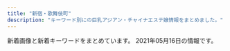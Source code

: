 ```yaml
---
title: "新宿・歌舞伎町"
description: "キーワード別にの巨乳アジアン・チャイナエステ嬢情報をまとめました。"
---
```


新着画像と新着キーワードをまとめています。
2021年05月16日の情報です。

<DmmAffiliateIns />
<KeywordTable
  shops={
    [
    {
        "keywords": {
            "C": 8
        },
        "station": "\u65b0\u5bbf\u897f\u53e3\u99c5D5\u51fa\u53e3",
        "url": "http://in-esthe.com/relair/",
        "name": "RELAIR \uff5e\u30ea\u30ec\u30a2\uff5e",
        "img_links": [
            "http://in-esthe.com/relair/img/botton.png",
            "http://in-esthe.com/relair/img/head.png",
            "http://in-esthe.com/relair/img/p-8.jpg",
            "http://in-esthe.com/relair/img/p-7.jpg",
            "http://in-esthe.com/relair/img/english-t5.png",
            "http://in-esthe.com/relair/img/p-1-1.jpg",
            "http://in-esthe.com/relair/img/kanban4.jpg",
            "http://in-esthe.com/relair/img/t-1.png",
            "http://in-esthe.com/relair/img/tel.png",
            "http://in-esthe.com/relair/img/english-t3.png",
            "http://in-esthe.com/relair/img/p-3.jpg",
            "http://in-esthe.com/relair/img/p-2.jpg",
            "http://in-esthe.com/relair/img/newstback.png",
            "http://in-esthe.com/relair/img/s-1.jpg",
            "http://in-esthe.com/relair/img/english-t1.png",
            "http://in-esthe.com/relair/img/t-2.png",
            "http://in-esthe.com/relair/img/re.png",
            "http://in-esthe.com/relair/img/english-t2.png",
            "http://in-esthe.com/relair/img/fla.png",
            "http://in-esthe.com/relair/img/fla1.png",
            "http://in-esthe.com/relair/img/card-english.png",
            "http://in-esthe.com/relair/img/english-t4.png",
            "http://in-esthe.com/relair/img/t-3.png",
            "http://in-esthe.com/relair/img/twitter.png",
            "http://in-esthe.com/relair/img/p-0.jpg",
            "http://in-esthe.com/relair/img/english-t6.png",
            "http://in-esthe.com/relair/img/fla2.png",
            "http://in-esthe.com/relair/img/p-3-1.jpg",
            "http://in-esthe.com/relair/img/p-1.jpg",
            "http://in-esthe.com/relair/img/p-9.jpg"
        ]
    },
    {
        "name": "\u6c17\u697d",
        "img_links": [
            "http://yurali.oks.bz/photos/sites/48/2020/06/2020063002493351.jpg",
            "http://yurali.oks.bz/photos/sites/48/2020/09/2020090809340917.jpg",
            "http://yurali.oks.bz/images/room4.jpg",
            "http://yurali.oks.bz/photos/sites/48/2020/09/2020090809341490.jpg",
            "http://yurali.oks.bz/images/right.jpg",
            "http://yurali.oks.bz/images/s1.jpg",
            "http://yurali.oks.bz/photos/sites/48/2020/09/2020090809341126.jpg",
            "http://yurali.oks.bz/photos/sites/48/2021/03/2021033110254887.jpg",
            "http://yurali.oks.bz/images/s4.jpg",
            "http://yurali.oks.bz/images/top.jpg",
            "http://yurali.oks.bz/photos/sites/48/2021/03/2021033110254811.jpg",
            "http://yurali.oks.bz/images/s2.jpg",
            "http://yurali.oks.bz/images/room3.jpg",
            "http://yurali.oks.bz/images/s3.jpg",
            "http://yurali.oks.bz/images/room1.jpg",
            "http://yurali.oks.bz/images/mobile.jpg",
            "http://yurali.oks.bz/images/s_new.png",
            "http://yurali.oks.bz/images/room2.jpg",
            "http://yurali.oks.bz/images/line.jpg",
            "http://yurali.oks.bz/images/content.jpg"
        ],
        "url": "http://yurali.oks.bz/",
        "keywords": {
            "85": 14,
            "86": 14,
            "87": 14,
            "E": 14,
            "D": 28
        },
        "station": "JR\u65b0\u5bbf\u99c5\u897f\u53e3"
    },
    {
        "img_links": [
            "http://crystal-est.net/uploads/crystal/2020/12/img_6902.jpg",
            "http://crystal-est.net/uploads/crystal/2017/03/btn_top_03.png",
            "http://crystal-est.net/uploads/crystal/2017/03/bnr_side_052.png",
            "http://crystal-est.net/uploads/crystal/2018/07/wechatimg31.jpeg",
            "http://crystal-est.net/uploads/crystal/2018/05/webwxgetmsgimg.jpeg",
            "http://crystal-est.net/uploads/crystal/2018/07/wechatimg30.jpeg",
            "http://crystal-est.net/uploads/crystal/2017/03/bnr_side_032.png",
            "http://crystal-est.net/uploads/crystal/2017/03/ruby6.png",
            "http://ruby-es.com/uploads/rubyes/2017/02/img_info_02.png",
            "http://crystal-est.net/uploads/crystal/images/icon_flower.png",
            "http://crystal-est.net/uploads/crystal/2017/03/btn_top_01.png",
            "http://crystal-est.net/uploads/crystal/2020/11/tel.jpg",
            "http://crystal-est.net/uploads/crystal/2017/03/subvisual_info.png",
            "http://ruby-es.com/uploads/rubyes/2017/02/img_info_03.png",
            "http://crystal-est.net/uploads/crystal/2017/03/subvisual_contact.png",
            "http://crystal-est.net/uploads/crystal/2017/03/bnr_side_credit1.png",
            "http://crystal-est.net/uploads/crystal/2018/07/wechatimg125.jpeg",
            "http://crystal-est.net/uploads/crystal/2017/03/subvisual_link.png",
            "http://crystal-est.net/uploads/crystal/images/no-photo.jpg",
            "http://crystal-est.net/uploads/crystal/2017/03/treatment2.png",
            "http://crystal-est.net/uploads/crystal/2018/08/wechatimg49.jpeg",
            "http://crystal-est.net/uploads/crystal/2017/02/wifi.jpg",
            "http://ruby-es.com/uploads/rubyes/2017/02/img_info_06.png",
            "http://crystal-est.net/uploads/crystal/2018/08/wechatimg51.jpeg",
            "http://crystal-est.net/uploads/crystal/2018/07/wechatimg26.jpeg",
            "http://crystal-est.net/uploads/crystal/images/p01.png",
            "http://ruby-es.com/uploads/rubyes/2017/02/img_info_04.png",
            "http://crystal-est.net/uploads/crystal/images/subvisual_staff.png",
            "http://ruby-es.com/uploads/rubyes/2017/02/img_info_05.png",
            "http://crystal-est.net/uploads/crystal/2018/05/mayu1.jpeg",
            "http://crystal-est.net/uploads/crystal/2017/03/subvisual_enquete1.png",
            "http://crystal-est.net/uploads/crystal/2017/03/btn_top_02.png",
            "http://crystal-est.net/uploads/crystal/2017/04/web.png",
            "http://crystal-est.net/uploads/crystal/2017/03/subvisual_qa.png",
            "http://ruby-es.com/uploads/rubyes/2017/02/img_info_01.png",
            "http://crystal-est.net/uploads/crystal/2017/02/ameba.jpg",
            "http://crystal-est.net/uploads/crystal/images/xing.png",
            "http://crystal-est.net/uploads/crystal/2017/03/subvisual_magazine1.png",
            "http://crystal-est.net/uploads/crystal/2017/04/leftmovie.png",
            "http://crystal-est.net/uploads/crystal/2017/03/icon_flower.png",
            "http://crystal-est.net/uploads/crystal/2020/12/img_6830.jpg",
            "http://crystal-est.net/uploads/crystal/2017/03/bnr_side_042.png",
            "http://crystal-est.net/uploads/crystal/2017/03/subvisual_reserve.png",
            "http://crystal-est.net/uploads/crystal/2017/04/bnr_side_01.png",
            "http://crystal-est.net/uploads/crystal/2017/04/line2.png"
        ],
        "url": "http://crystal-est.net/",
        "station": "JR\u65b0\u5bbf\u99c5\u6771\u53e3",
        "keywords": {
            "C": 2
        },
        "name": "\u30af\u30ea\u30b9\u30bf\u30eb"
    },
    {
        "url": "https://www.hagoromo.tokyo/",
        "station": "JR\u65b0\u5bbf\u99c5\u6771\u53e3\u30fb\u6b4c\u821e\u4f0e\u753a",
        "img_links": [
            "https://static.wixstatic.com/media/1f1430_e5113a1a86b8410db0438745823a2d2c~mv2.png",
            "https://static.wixstatic.com/media/1f1430_f4c9cbbcc36c44f1a8be8eb3138b0b46~mv2.jpg",
            "https://static.wixstatic.com/media/1f1430_d26df1a13af049c9a7afeac5e58c5323~mv2.jpg",
            "https://static.wixstatic.com/media/1f1430_7ff5719c25b243d18c7fb6db890677f9~mv2.jpg",
            "https://static.wixstatic.com/media/1f1430_890ca68d29e04e7a8c96e4198a653ed3~mv2.jpg",
            "https://static.wixstatic.com/media/1f1430_704c1cfac22b4288a4aaa588c496ab40~mv2.jpg",
            "https://static.wixstatic.com/media/1f1430_d0a7ae614e0b423886aa6d1beca9a87a~mv2.jpg",
            "https://static.wixstatic.com/media/1f1430_27c850c6656448c68b705e2a69f8d3e0~mv2.png",
            "https://static.wixstatic.com/media/1f1430_b6622178bf9c45a68912520b4b2de175~mv2.png",
            "https://static.wixstatic.com/media/1f1430_4ef445c14af547ffb085a4c73252e22c~mv2.jpg",
            "https://static.wixstatic.com/media/1f1430_c12fa837f18643e8a167f283f823ecd9~mv2.jpg",
            "https://static.wixstatic.com/media/1f1430_e11d2a49cf1a4130a10a3e09053a46fc~mv2.png",
            "https://static.wixstatic.com/media/1f1430_c572ee153c0c46e096e6301fe82e2f11~mv2.jpg",
            "https://static.wixstatic.com/media/1f1430_5b6db55133674387b978465361d1f5af~mv2.jpg",
            "https://static.wixstatic.com/media/1f1430_2511e8409a39492bab1eeffd58a5eb1f~mv2.jpg",
            "https://static.wixstatic.com/media/1f1430_8e7ae52f03b14e31be6ff7b1038f2896~mv2.jpg",
            "https://static.wixstatic.com/media/1f1430_c48456140f404f1eb9a47dfd01d1d032~mv2.jpg",
            "https://static.wixstatic.com/media/1f1430_0ea86bd4429f44fa96f0a1277a1c2d6e~mv2.jpg",
            "https://static.wixstatic.com/media/1f1430_f16ba939f42f47d688a43ba736f9d100~mv2.jpg",
            "https://static.wixstatic.com/media/1f1430_04f93cdec45f4c4e8d0fa69dc26b3e38~mv2.jpg",
            "https://static.wixstatic.com/media/1f1430_4b2c5243bdbe40858057386a16dce231~mv2.png",
            "https://static.wixstatic.com/media/1f1430_184f66b9eb914c26b47be78d54152284~mv2.jpg",
            "https://static.wixstatic.com/media/1f1430_d824a82ebc40424facf31978d80b293b~mv2.png"
        ],
        "keywords": {},
        "name": "\u7fbd\u8863\uff5e\u306f\u3054\u308d\u3082\uff5e"
    },
    {
        "name": "\u30b8\u30e5\u30ea\u30a2\u30f3",
        "img_links": [
            "https://mens-esthe.xyz/staff/yuuka-l1.jpg",
            "https://mens-esthe.xyz/staff/eri-l2.jpg",
            "https://mens-esthe.xyz/staff/eri-s2.jpg",
            "https://mens-esthe.xyz/images/main-sp.jpg",
            "https://mens-esthe.xyz/staff/eri-s1.jpg",
            "https://mens-esthe.xyz/staff/moe-l1.jpg",
            "https://mens-esthe.xyz/images/clear.png",
            "https://mens-esthe.xyz/staff/yuuka-l2.jpg",
            "https://mens-esthe.xyz/staff/eri-l1.jpg",
            "https://mens-esthe.xyz/staff/kana-s2.jpg",
            "https://mens-esthe.xyz/staff/moe-s1.jpg",
            "https://mens-esthe.xyz/icon/facebook.png",
            "https://mens-esthe.xyz/staff/yuuka-s2.jpg",
            "https://mens-esthe.xyz/images/qrcode.png",
            "https://mens-esthe.xyz/images/esthe4.jpg",
            "https://mens-esthe.xyz/footer/footer-tel.png",
            "https://mens-esthe.xyz/staff/kana-s1.jpg",
            "https://mens-esthe.xyz/images/esthe3.jpg",
            "https://mens-esthe.xyz/staff/yuuka-s1.jpg",
            "https://mens-esthe.xyz/icon/yelp.png",
            "https://mens-esthe.xyz/images/esthe2.jpg",
            "https://mens-esthe.xyz/room/room-l1.jpg",
            "https://mens-esthe.xyz/staff/kana-l2.jpg",
            "https://mens-esthe.xyz/images/main1.jpg",
            "https://mens-esthe.xyz/room/room-l3.jpg",
            "https://mens-esthe.xyz/room/room-l4.jpg",
            "https://mens-esthe.xyz/room/room-l2.jpg",
            "https://mens-esthe.xyz/room/room-l6.jpg",
            "https://mens-esthe.xyz/room/room-l7.jpg",
            "https://mens-esthe.xyz/room/room-l8.jpg",
            "https://mens-esthe.xyz/images/esthe1.jpg",
            "https://mens-esthe.xyz/footer/footer-line.png",
            "https://mens-esthe.xyz/images/header3.png",
            "https://mens-esthe.xyz/icon/line.png",
            "https://mens-esthe.xyz/icon/twitter.png",
            "https://mens-esthe.xyz/staff/kana-l1.jpg",
            "https://mens-esthe.xyz/footer/footer-staff.png",
            "https://mens-esthe.xyz/room/room-l5.jpg"
        ],
        "keywords": {
            "86": 10,
            "95": 5,
            "F": 5,
            "84": 5,
            "D": 10
        },
        "station": "JR\u65b0\u5bbf\u99c5\u6771\u5357\u53e3",
        "url": "https://mens-esthe.xyz/"
    },
    {
        "img_links": [
            "https://shinjuku-mensesthe.com/staff/arisa-s1.jpg",
            "https://shinjuku-mensesthe.com/menu/blog.png",
            "https://scdn.line-apps.com/n/line_add_friends/btn/ja.png",
            "https://shinjuku-mensesthe.com/room/room-l2.jpg",
            "https://shinjuku-mensesthe.com/images/header3.png",
            "https://shinjuku-mensesthe.com/menu/info.png",
            "https://shinjuku-mensesthe.com/massage/2021/03/27/blog.jpg",
            "https://shinjuku-mensesthe.com/images/top3.jpg",
            "https://shinjuku-mensesthe.com/massage/2020/08/16/riri-s1.jpg",
            "https://shinjuku-mensesthe.com/massage/2020/09/14/hana-s1.jpg",
            "https://shinjuku-mensesthe.com/icon/yelp.png",
            "https://shinjuku-mensesthe.com/button/blog.png",
            "https://shinjuku-mensesthe.com/staff/yuki-l1.jpg",
            "https://shinjuku-mensesthe.com/button/home.png",
            "https://shinjuku-mensesthe.com/staff/kana-l1.jpg",
            "https://shinjuku-mensesthe.com/staff/shiori-s1.jpg",
            "https://shinjuku-mensesthe.com/staff/arisa-l1.jpg",
            "https://shinjuku-mensesthe.com/images/main-small.jpg",
            "https://shinjuku-mensesthe.com/staff/hikaru-s1.jpg",
            "https://shinjuku-mensesthe.com/images/top2.jpg",
            "https://shinjuku-mensesthe.com/images/footer-l.png",
            "https://shinjuku-mensesthe.com/link/mens-esthe.png",
            "https://shinjuku-mensesthe.com/staff/seira-s1.jpg",
            "https://shinjuku-mensesthe.com/staff/seira-l1.jpg",
            "https://shinjuku-mensesthe.com/images/main-top.jpg",
            "https://shinjuku-mensesthe.com/staff/yuki-s1.jpg",
            "https://shinjuku-mensesthe.com/icon/line.png",
            "https://shinjuku-mensesthe.com/staff/hikaru-l1.jpg",
            "https://shinjuku-mensesthe.com/room/room-l3.jpg",
            "https://shinjuku-mensesthe.com/images/top1.jpg",
            "https://shinjuku-mensesthe.com/images/flower.png",
            "https://shinjuku-mensesthe.com/icon/facebook.png",
            "https://shinjuku-mensesthe.com/images/footer-r.png",
            "https://shinjuku-mensesthe.com/massage/2020/10/21/risa-s1.jpg",
            "https://shinjuku-mensesthe.com/massage/2020/10/05/yuki-s1.jpg",
            "https://shinjuku-mensesthe.com/button/staff.png",
            "https://shinjuku-mensesthe.com/menu/staff.png",
            "https://shinjuku-mensesthe.com/images/main-sp.jpg",
            "https://shinjuku-mensesthe.com/menu/home.png",
            "https://shinjuku-mensesthe.com/icon/twitter.png",
            "https://shinjuku-mensesthe.com/room/room-l4.jpg",
            "https://shinjuku-mensesthe.com/staff/kana-s1.jpg",
            "https://shinjuku-mensesthe.com/images/qrcode.png",
            "https://shinjuku-mensesthe.com/images/clear.png",
            "https://shinjuku-mensesthe.com/staff/hana-l1.jpg",
            "https://shinjuku-mensesthe.com/room/room-l1.jpg",
            "https://shinjuku-mensesthe.com/staff/hana-s1.jpg",
            "https://shinjuku-mensesthe.com/images/camp.png",
            "https://shinjuku-mensesthe.com/massage/2020/07/31/covit19.jpg"
        ],
        "url": "https://shinjuku-mensesthe.com/",
        "name": "\u5915\u9727 \u3086\u3046\u304e\u308a",
        "keywords": {},
        "station": "JR\u65b0\u5bbf\u99c5\u6771\u53e3"
    },
    {
        "station": "\u65b0\u5bbf\u4e09\u4e01\u76ee\u99c5E1\u51fa\u53e3",
        "keywords": {
            "87": 8,
            "85": 4,
            "E": 8,
            "C": 8,
            "86": 4
        },
        "name": "\u697d\u697d-\u30e9\u30af\u30e9\u30af-",
        "img_links": [
            "http://sakura-relax.net/images/top-img01.png",
            "http://sakura-relax.net/link/menlog.jpg",
            "http://sakura-relax.net/images/qrc.png",
            "http://sakura-relax.net/images/top-img02.png",
            "http://sakura-relax.net/images/cg06.jpg",
            "http://sakura-relax.net/images/cg07.jpg",
            "http://sakura-relax.net/images/cg04.jpg",
            "http://sakura-relax.net/images/tel.png",
            "http://sakura-relax.net/images/cg03.jpg",
            "http://sakura-relax.net/images/kan.jpg"
        ],
        "url": "http://sakura-relax.net/"
    },
    {
        "img_links": [],
        "station": "JR\u65b0\u5bbf\u99c5",
        "keywords": {},
        "url": "https://gokujo.iest.info/",
        "name": "\u65b0\u5bbf\u6975\u4e0a\u30e1\u30f3\u30ba\u30a8\u30b9\u30c6"
    },
    {
        "keywords": {
            "90": 1,
            "89": 1,
            "86": 3,
            "87": 2,
            "F": 1,
            "D": 8,
            "88": 4,
            "C": 2
        },
        "img_links": [
            "http://clear-es.net/images/index_23.jpg",
            "http://clear-es.net/yamituki-n/uploads/images/juri01s.jpg",
            "http://clear-es.net/uploads/09bdd5637edec4bfa3d47a7e9874640b.jpg",
            "http://clear-es.net/images/index_10.jpg",
            "http://clear-es.net/images/index_13.jpg",
            "http://clear-es.net/images/index_24.jpg",
            "http://clear-es.net/images/index_19.jpg",
            "http://clear-es.net/images/index_15.jpg",
            "http://clear-es.net/images/index_26.jpg",
            "http://clear-es.net/images/index_07.jpg",
            "http://clear-es.net/images/index_09.jpg",
            "http://clear-es.net/images/girls_11.jpg",
            "http://clear-es.net/images/gallery_11.jpg",
            "http://clear-es.net/uploads/97eb17743f96fd7f0551aab0bedd5e6f.jpg",
            "http://clear-es.net/images/index_20.jpg",
            "http://clear-es.net/yamituki-n/uploads/images/satomi2.jpg",
            "http://clear-es.net/uploads/f73e8f67358edf8e94cf35d345a7af08.jpg",
            "http://clear-es.net/uploads/cec0ed392fe00d8e3ff867c0625809e6.jpg",
            "http://clear-es.net/images/index_17.jpg",
            "http://clear-es.net/images/index_02.jpg",
            "http://clear-es.net/images/girls_13.jpg",
            "http://clear-es.net/images/index_05.jpg",
            "http://clear-es.net/images/index_11.jpg",
            "http://clear-es.net/yamituki-n/uploads/images/emi3.jpg",
            "http://clear-es.net/images/index_18.jpg",
            "http://clear-es.net/images/index_28.jpg",
            "http://clear-es.net/images/index_12.jpg",
            "http://clear-es.net/images/index_14.jpg",
            "http://clear-es.net/images/index_03.jpg",
            "http://clear-es.net/yamituki-n/uploads/images/mika03s.jpg",
            "http://clear-es.net/images/index_08.jpg",
            "http://clear-es.net/images/girls_03.jpg",
            "http://clear-es.net/uploads/22c8968348a9acc2dfc9ab0aecb09c27.jpg",
            "http://clear-es.net/yamituki-n/uploads/images/rena01.jpg",
            "http://clear-es.net/images/index_27.jpg",
            "http://clear-es.net/images/index_21.jpg",
            "http://clear-es.net/images/index_01.jpg",
            "http://clear-es.net/my_work/images/pic1.png",
            "http://clear-es.net/yamituki-n/uploads/images/satomi21.jpg",
            "http://clear-es.net/uploads/10299154955d10c3b815a5638a35a934.jpg",
            "http://clear-es.net/images/index_28_01.jpg",
            "http://clear-es.net/images/koko_1.jpg",
            "http://clear-es.net/uploads/c8a6186524d872100cc89c100d1f3728.jpg",
            "http://clear-es.net/yamituki-n/uploads/images/yui01.jpg",
            "http://clear-es.net/images/service_11.jpg",
            "http://clear-es.net/uploads/0141717ce8be90c90f41c0c8eb5c92fe.jpg",
            "http://clear-es.net/uploads/a62d7f24a5b9a4fd5aeef678eb24ef4b.jpg",
            "http://clear-es.net/uploads/2aa97908694153fb149943f0b8445352.jpg",
            "http://clear-es.net/yamituki-n/uploads/images/mmexport1576417470781.jpg",
            "http://clear-es.net/yamituki-n/uploads/images/rena02.jpg",
            "http://clear-es.net/yamituki-n/uploads/images/rika55ss.jpg",
            "http://clear-es.net/images/index_06.jpg",
            "http://clear-es.net/images/index_04.jpg",
            "http://clear-es.net/uploads/f426bd85a8f6a9eac87e55b2d44c4bd5.jpg",
            "http://clear-es.net/uploads/c1f6d0346f5cb109ac62c21a58c7deff.jpg",
            "http://clear-es.net/images/index_25.jpg"
        ],
        "station": "\u897f\u6b66\u65b0\u5bbf\u99c5\u5317\u53e3",
        "url": "http://clear-es.net/",
        "name": "CLEAR-\u30af\u30ea\u30a2-"
    },
    {
        "url": "http://ciretva.xyz/",
        "name": "\u4f73\u7e01 \uff5e\u304b\u3048\u3093\uff5e",
        "img_links": [
            "http://ciretva.xyz/picture/room2.jpg",
            "http://ciretva.xyz/uploads/210329/1-2103291H0421R.jpg",
            "http://ciretva.xyz/picture/room4.jpg",
            "http://ciretva.xyz/picture/top.jpg",
            "http://ciretva.xyz/uploads/201021/1-201021155925315.jpg",
            "http://ciretva.xyz/picture/face.jpg",
            "http://ciretva.xyz/uploads/201021/1-201021155T9631.jpg",
            "http://ciretva.xyz/picture/face_bj1.png",
            "http://ciretva.xyz/picture/pick.jpg",
            "http://ciretva.xyz/picture/news.jpg",
            "http://ciretva.xyz/uploads/210329/1-2103291H049191.jpg",
            "http://ciretva.xyz/picture/room1.jpg",
            "http://ciretva.xyz/picture/room3.jpg",
            "http://ciretva.xyz/uploads/201021/1-201021155932238.jpg",
            "http://ciretva.xyz/picture/s_staff.png",
            "http://ciretva.xyz/uploads/201021/1-201021155T02L.jpg"
        ],
        "station": "\u897f\u6b66\u65b0\u5bbf\u99c5\u5317\u53e3",
        "keywords": {
            "86": 2,
            "D": 3
        }
    },
    {
        "url": "http://relaxia.work/",
        "station": "JR\u65b0\u5bbf\u99c5\u6771\u53e3",
        "keywords": {},
        "name": "\u30ea\u30e9\u30af\u30b7\u30a2\u30fc",
        "img_links": [
            "http://relaxia.work/images/side_tel.jpg",
            "http://relaxia.work/images/side_link.jpg",
            "http://relaxia.work/images/info2.jpg",
            "http://relaxia.work/images/link_nav05.jpg",
            "http://relaxia.work/img/yuki1.jpg",
            "http://relaxia.work/images/sp_top.jpg",
            "http://relaxia.work/images/link_nav04.jpg",
            "http://relaxia.work/images/side_mobile.jpg",
            "http://relaxia.work/images/link_nav03.jpg",
            "http://relaxia.work/images/info1.jpg",
            "http://relaxia.work/img/haru1.jpg",
            "http://relaxia.work/images/link_nav02.jpg",
            "http://relaxia.work/images/ico01.png",
            "http://relaxia.work/images/link_nav06.jpg",
            "http://relaxia.work/images/info3.jpg",
            "http://relaxia.work/img/sizuka1.jpg",
            "http://relaxia.work/images/link_nav01.jpg",
            "http://relaxia.work/images/top_slider01.jpg",
            "http://relaxia.work/images/top.png",
            "http://relaxia.work/images/note.jpg"
        ]
    },
    {
        "name": "\u7652 \u3086\u3046",
        "keywords": {},
        "url": "http://www.yu-yu.work/",
        "img_links": [
            "http://www.yu-yu.work/images/int2.png",
            "http://www.yu-yu.work/images/mobile.jpg",
            "http://www.yu-yu.work/images/sys1.jpg",
            "http://www.yu-yu.work/images/interior_t.jpg",
            "http://www.yu-yu.work/images/4.jpg",
            "http://www.yu-yu.work/images/int1.png",
            "http://www.yu-yu.work/images/sys4.jpg",
            "http://www.yu-yu.work/staff/misaki.jpg",
            "http://www.yu-yu.work/images/info.jpg",
            "http://www.yu-yu.work/images/staff_t.jpg",
            "http://www.yu-yu.work/images/3.jpg",
            "http://www.yu-yu.work/img/naomi1.jpg",
            "http://www.yu-yu.work/images/sys2.jpg",
            "http://www.yu-yu.work/images/ac2.jpg",
            "http://www.yu-yu.work/img/rin1.jpg",
            "http://www.yu-yu.work/images/b1.jpg",
            "http://www.yu-yu.work/staff/rin.jpg",
            "http://www.yu-yu.work/images/line.png",
            "http://www.yu-yu.work/images/b2.jpg",
            "http://www.yu-yu.work/images/2.jpg",
            "http://www.yu-yu.work/images/1.jpg",
            "http://www.yu-yu.work/images/5.jpg",
            "http://www.yu-yu.work/images/news.jpg",
            "http://www.yu-yu.work/staff/haruka.jpg",
            "http://www.yu-yu.work/staff/naomi.jpg",
            "http://www.yu-yu.work/img/misaki1.jpg",
            "http://www.yu-yu.work/images/sys3.jpg",
            "http://www.yu-yu.work/images/head.jpg",
            "http://www.yu-yu.work/images/ac1.jpg",
            "http://www.yu-yu.work/img/yuina1.jpg",
            "http://www.yu-yu.work/img/haruka1.jpg",
            "http://www.yu-yu.work/staff/yuina.jpg"
        ],
        "station": "\u897f\u6b66\u65b0\u5bbf\u99c5\u5317\u53e3"
    },
    {
        "station": "JR\u65b0\u5bbf\u99c5\u6771\u53e3",
        "url": "http://hi-msg.com/koyuki/",
        "name": "KOYUKI",
        "keywords": {
            "C": 8
        },
        "img_links": [
            "http://hi-msg.com/koyuki/img/english-t2.png",
            "http://hi-msg.com/koyuki/img/english-t5.png",
            "http://hi-msg.com/koyuki/img/p-1.jpg",
            "http://hi-msg.com/koyuki/img/kanban4s.jpg",
            "http://hi-msg.com/koyuki/img/p-5.jpg",
            "http://hi-msg.com/koyuki/img/p-11.jpg",
            "http://hi-msg.com/koyuki/img/kanban4.jpg",
            "http://hi-msg.com/koyuki/img/tit.png",
            "http://hi-msg.com/koyuki/img/p-4-1.jpg",
            "http://hi-msg.com/koyuki/img/p-3.jpg",
            "http://hi-msg.com/koyuki/img/botton.png",
            "http://hi-msg.com/koyuki/img/p-9.jpg",
            "http://hi-msg.com/koyuki/img/english-t3.png",
            "http://hi-msg.com/koyuki/img/p-4.jpg",
            "http://hi-msg.com/koyuki/img/p-6-1.jpg",
            "http://hi-msg.com/koyuki/img/newstback.png",
            "http://hi-msg.com/koyuki/img/p-3-1.jpg",
            "http://hi-msg.com/koyuki/img/english-t1.png",
            "http://hi-msg.com/koyuki/img/head.png",
            "http://hi-msg.com/koyuki/img/tel.png",
            "http://hi-msg.com/koyuki/img/t-3.png",
            "http://hi-msg.com/koyuki/img/p-8.jpg",
            "http://hi-msg.com/koyuki/img/p-2.jpg",
            "http://hi-msg.com/koyuki/img/p-10.jpg",
            "http://hi-msg.com/koyuki/img/p-7-1.jpg",
            "http://hi-msg.com/koyuki/img/p-7.jpg",
            "http://hi-msg.com/koyuki/img/re.png",
            "http://hi-msg.com/koyuki/img/p-0.jpg",
            "http://hi-msg.com/koyuki/img/card.png",
            "http://hi-msg.com/koyuki/img/t-1.png",
            "http://hi-msg.com/koyuki/img/p-8-1.jpg",
            "http://hi-msg.com/koyuki/img/p-6.jpg",
            "http://hi-msg.com/koyuki/img/p-2-1.jpg",
            "http://hi-msg.com/koyuki/img/english-t4.png",
            "http://hi-msg.com/koyuki/img/t-2.png",
            "http://hi-msg.com/koyuki/img/english-t6.png",
            "http://hi-msg.com/koyuki/img/card-english.png"
        ]
    },
    {
        "name": "\u5fa1\u82d1 -\u304e\u3087\u3048\u3093-",
        "url": "http://www.night.ne.jp/tokyo/gyoen/",
        "keywords": {},
        "station": "\u65b0\u5bbf\u5fa1\u82d1\u524d\u99c53\u756a\u51fa\u53e3",
        "img_links": [
            "http://www.night.ne.jp/_format/W/img/whats_view.jpg",
            "http://www.night.ne.jp/nightnet/img/2.jpg",
            "http://www.night.ne.jp/nightnet/img/3.jpg",
            "http://www.night.ne.jp/nightnet/img/13.jpg",
            "http://www.night.ne.jp/tokyo/gyoen/img/view_3.jpg",
            "http://www.night.ne.jp/tokyo/gyoen/img/skill_2.jpg",
            "http://www.night.ne.jp/nightnet/img/5.jpg",
            "http://www.night.ne.jp/nightnet/img/7.jpg",
            "http://www.night.ne.jp/tokyo/gyoen/img/view_4.jpg",
            "http://www.night.ne.jp/nightnet/img/1.jpg",
            "http://www.night.ne.jp/tokyo/gyoen/img/index_view.jpg",
            "http://www.night.ne.jp/tokyo/gyoen/img/index_skill.jpg",
            "http://www.night.ne.jp/tokyo/gyoen/img/skill_1.jpg",
            "http://www.night.ne.jp/nightnet/img/12a.jpg",
            "http://www.night.ne.jp/_format/W/img/whats_skill.jpg",
            "http://www.night.ne.jp/tokyo/gyoen/img/view_1.jpg",
            "http://www.night.ne.jp/nightnet/img/11.jpg",
            "http://www.night.ne.jp/nightnet/img/6.jpg",
            "http://www.night.ne.jp/tokyo/gyoen/img/index.jpg",
            "http://www.night.ne.jp/nightnet/img/10.jpg",
            "http://www.night.ne.jp/_format/W/img/whats_news.jpg",
            "http://www.night.ne.jp/tokyo/gyoen/img/qr_code.jpg",
            "http://www.night.ne.jp/nightnet/img/15.jpg",
            "http://www.night.ne.jp/nightnet/img/9.jpg",
            "http://www.night.ne.jp/tokyo/gyoen/img/skill_3.jpg",
            "http://www.night.ne.jp/_format/W/img/index_enter_1.jpg",
            "http://www.night.ne.jp/nightnet/img/4.jpg",
            "http://www.night.ne.jp/nightnet/img/14.jpg",
            "http://www.night.ne.jp/tokyo/gyoen/img/view_2.jpg",
            "http://www.night.ne.jp/nightnet/img/16.jpg",
            "http://www.night.ne.jp/tokyo/gyoen/img/index_top.jpg",
            "http://www.night.ne.jp/nightnet/img/17.jpg",
            "http://www.night.ne.jp/nightnet/img/8.jpg"
        ]
    },
    {
        "keywords": {},
        "img_links": [
            "http://fairy.este88.com/images/r02.jpg",
            "http://fairy.este88.com/images/koyuki1.jpg",
            "http://fairy.este88.com/images/r01.jpg",
            "http://fairy.este88.com/images/kixyoko1.jpg",
            "http://fairy.este88.com/img/kixyoko1.jpg",
            "http://fairy.este88.com/gals/sayuri1.jpg",
            "http://fairy.este88.com/img/koyuki1.jpg",
            "http://fairy.este88.com/images/momo1.jpg",
            "http://fairy.este88.com/gals/nnana1.jpg",
            "http://fairy.este88.com/img/kaori1.jpg",
            "http://fairy.este88.com/images/kaori1.jpg",
            "http://fairy.este88.com/gals/koko1.jpg",
            "http://fairy.este88.com/img/momo1.jpg",
            "http://fairy.este88.com/images/mika1.jpg",
            "http://fairy.este88.com/images/r04.jpg",
            "http://fairy.este88.com/images/ph1.jpg",
            "http://fairy.este88.com/img/mika1.jpg",
            "http://fairy.este88.com/gals/risa1.jpg"
        ],
        "url": "http://fairy.este88.com/",
        "name": "fairy\u30d5\u30a7\u30a2\u30ea\u30fc",
        "station": "\u897f\u6b66\u65b0\u5bbf\u99c5\u5317\u53e3"
    },
    {
        "station": "JR\u65b0\u5bbf\u99c5\u6771\u53e3",
        "img_links": [
            "http://aroma-massage.red/images/tm.png",
            "http://aroma-massage.red/images/cg6.jpg",
            "http://aroma-massage.red/images/sysl.jpg",
            "http://aroma-massage.red/images/int.jpg",
            "http://aroma-massage.red/images/fbt.jpg",
            "http://aroma-massage.red/images/acb.jpg",
            "http://aroma-massage.red/images/option.jpg",
            "http://aroma-massage.red/images/sta2.jpg",
            "http://aroma-massage.red/images/fbb.jpg",
            "http://aroma-massage.red/images/stal.jpg",
            "http://aroma-massage.red/images/kan.jpg",
            "http://aroma-massage.red/images/cg3.jpg",
            "http://aroma-massage.red/images/nft.jpg",
            "http://aroma-massage.red/images/sta5.jpg",
            "http://aroma-massage.red/images/cg2.jpg",
            "http://aroma-massage.red/images/sta1.jpg",
            "http://aroma-massage.red/images/cg5.jpg",
            "http://aroma-massage.red/images/cg4.jpg",
            "http://aroma-massage.red/images/card.jpg",
            "http://aroma-massage.red/images/qr.jpg",
            "http://aroma-massage.red/images/sta3.jpg",
            "http://aroma-massage.red/images/toph.png",
            "http://aroma-massage.red/images/cg1.jpg",
            "http://aroma-massage.red/images/sta6.jpg",
            "http://aroma-massage.red/images/sta4.jpg",
            "http://aroma-massage.red/images/creditcard.jpg"
        ],
        "keywords": {
            "D": 20,
            "E": 10
        },
        "url": "http://aroma-massage.red/",
        "name": "\u30c6\u30bb\u30e9-Tethera-"
    },
    {
        "img_links": [
            "http://sweety-est.tokyo/images/tit-sub6.jpg",
            "http://sweety-est.tokyo/images/a7.jpg",
            "http://sweety-est.tokyo/images/cg07.jpg",
            "http://sweety-est.tokyo/images/r3.jpg",
            "http://sweety-est.tokyo/images/slider-img001.jpg",
            "http://sweety-est.tokyo/images/slider-img003.jpg",
            "http://sweety-est.tokyo/images/cg01.jpg",
            "http://sweety-est.tokyo/images/r2.jpg",
            "http://sweety-est.tokyo/images/tit-sub4.jpg",
            "http://sweety-est.tokyo/images/m2.jpg",
            "http://sweety-est.tokyo/link/menlog.jpg",
            "http://sweety-est.tokyo/images/r1.jpg",
            "http://sweety-est.tokyo/images/m1.jpg",
            "http://sweety-est.tokyo/images/tit-sub3.jpg",
            "http://sweety-est.tokyo/images/cg02.jpg",
            "http://sweety-est.tokyo/images/cg08.jpg",
            "http://sweety-est.tokyo/images/tit-sub1.jpg",
            "http://sweety-est.tokyo/images/kan.jpg",
            "http://sweety-est.tokyo/images/m4.jpg",
            "http://sweety-est.tokyo/images/m3.jpg",
            "http://sweety-est.tokyo/images/tit-sub2.jpg",
            "http://sweety-est.tokyo/images/sys.jpg",
            "http://sweety-est.tokyo/images/b-online.png",
            "http://sweety-est.tokyo/images/cg06.jpg",
            "http://sweety-est.tokyo/images/a4.jpg",
            "http://sweety-est.tokyo/images/r6.jpg",
            "http://sweety-est.tokyo/images/a6.jpg",
            "http://sweety-est.tokyo/images/r4.jpg",
            "http://sweety-est.tokyo/images/kan1.jpg",
            "http://sweety-est.tokyo/images/a8.jpg",
            "http://sweety-est.tokyo/images/a1.jpg",
            "http://sweety-est.tokyo/images/tit-sub5.jpg",
            "http://sweety-est.tokyo/images/slider-img002.jpg",
            "http://sweety-est.tokyo/images/a3.jpg",
            "http://sweety-est.tokyo/images/cg04.jpg",
            "http://sweety-est.tokyo/images/cg011.jpg",
            "http://sweety-est.tokyo/images/cg05.jpg",
            "http://sweety-est.tokyo/images/a5.jpg",
            "http://sweety-est.tokyo/images/r5.jpg",
            "http://sweety-est.tokyo/images/b-tel.png",
            "http://sweety-est.tokyo/images/a2.jpg",
            "http://sweety-est.tokyo/images/pp.jpg",
            "http://sweety-est.tokyo/images/qr.jpg",
            "http://sweety-est.tokyo/images/cg03.jpg"
        ],
        "keywords": {
            "D": 4,
            "87": 2,
            "86": 14,
            "E": 8
        },
        "name": "sweet-\u30b9\u30a6\u30a3\u30fc\u30c8-",
        "url": "http://sweety-est.tokyo/",
        "station": "JR\u65b0\u5bbf\u99c5\u897f\u53e3"
    },
    {
        "keywords": {},
        "url": "http://fairy-girl.work/",
        "station": "JR\u65b0\u5bbf\u99c5\u897f\u53e3",
        "name": "Fairy Girl",
        "img_links": [
            "http://fairy-girl.work/images/sys5.jpg",
            "http://fairy-girl.work/images/line.png",
            "http://fairy-girl.work/images/2.jpg",
            "http://fairy-girl.work/images/8.jpg",
            "http://fairy-girl.work/staff/eri.jpg",
            "http://fairy-girl.work/img/yuki1.jpg",
            "http://fairy-girl.work/staff/rara.jpg",
            "http://fairy-girl.work/img/eri1.jpg",
            "http://fairy-girl.work/images/9.jpg",
            "http://fairy-girl.work/images/interior_t.jpg",
            "http://fairy-girl.work/staff/misa.jpg",
            "http://fairy-girl.work/img/yuyu1.jpg",
            "http://fairy-girl.work/images/ac1.jpg",
            "http://fairy-girl.work/img/misa1.jpg",
            "http://fairy-girl.work/staff/yuki.jpg",
            "http://fairy-girl.work/images/7.jpg",
            "http://fairy-girl.work/img/eri2.jpg",
            "http://fairy-girl.work/staff/kana.jpg",
            "http://fairy-girl.work/img/mari1.jpg",
            "http://fairy-girl.work/images/1.jpg",
            "http://fairy-girl.work/img/rina1.jpg",
            "http://fairy-girl.work/images/sys1.jpg",
            "http://fairy-girl.work/staff/hitomi.jpg",
            "http://fairy-girl.work/img/kiki1.jpg",
            "http://fairy-girl.work/img/kana1.jpg",
            "http://fairy-girl.work/img/hitomi1.jpg",
            "http://fairy-girl.work/images/int2.jpg",
            "http://fairy-girl.work/staff/mari.jpg",
            "http://fairy-girl.work/images/sys3.jpg",
            "http://fairy-girl.work/images/sys4.jpg",
            "http://fairy-girl.work/images/mobile.jpg",
            "http://fairy-girl.work/images/6.jpg",
            "http://fairy-girl.work/images/tr.jpg",
            "http://fairy-girl.work/staff/rina.jpg",
            "http://fairy-girl.work/images/int1.jpg",
            "http://fairy-girl.work/img/rika1.jpg",
            "http://fairy-girl.work/images/11.jpg",
            "http://fairy-girl.work/images/3.jpg",
            "http://fairy-girl.work/img/kiki2.jpg",
            "http://fairy-girl.work/images/10.jpg",
            "http://fairy-girl.work/images/5.jpg",
            "http://fairy-girl.work/images/sys2.jpg",
            "http://fairy-girl.work/staff/kiki.jpg",
            "http://fairy-girl.work/images/bana0404_4.png",
            "http://fairy-girl.work/images/staff_t.jpg",
            "http://fairy-girl.work/images/news.jpg",
            "http://fairy-girl.work/img/rara1.jpg",
            "http://fairy-girl.work/staff/rika.jpg",
            "http://fairy-girl.work/images/ac2.jpg",
            "http://fairy-girl.work/images/12.jpg",
            "http://fairy-girl.work/staff/yuyu.jpg"
        ]
    },
    {
        "station": "JR\u65b0\u5bbf\u99c5\u5357\u53e3",
        "url": "http://aes-aroma.com/",
        "name": "\u7652\u3057\u306e\u5bbf",
        "keywords": {
            "C": 18
        },
        "img_links": [
            "http://aes-aroma.com/staff/miki/01.jpg",
            "http://aes-aroma.com/staff/nana/01.jpg",
            "http://aes-aroma.com/img/ttl_tnew.png",
            "http://aes-aroma.com/staff/megumi/01.jpg",
            "http://aes-aroma.com/img/ttl_pickup.png",
            "http://aes-aroma.com/img/ttl_mobile.png",
            "http://aes-aroma.com/img/ttl_rec.png",
            "http://aes-aroma.com/staff/kaori/01.jpg",
            "http://aes-aroma.com/img/ttl_staff.png",
            "http://aes-aroma.com/staff/yoko/02.jpg",
            "http://aes-aroma.com/pic/head.png",
            "http://aes-aroma.com/staff/yuri/01.jpg",
            "http://aes-aroma.com/staff/mimi/01.jpg",
            "http://aes-aroma.com/staff/koko/01.jpg",
            "http://aes-aroma.com/staff/ai/01.jpg",
            "http://aes-aroma.com/i/files/homeimg.jpg",
            "http://aes-aroma.com/staff/yoko/01.jpg"
        ]
    },
    {
        "url": "http://pure-resort.tyo.cm/",
        "station": "JR\u65b0\u5bbf\u99c5\u6771\u53e3",
        "name": "\u30d4\u30e5\u30a2\u30ea\u30be\u30fc\u30c8II",
        "keywords": {},
        "img_links": []
    }
]
}
/>
<DmmAffiliateScript />
